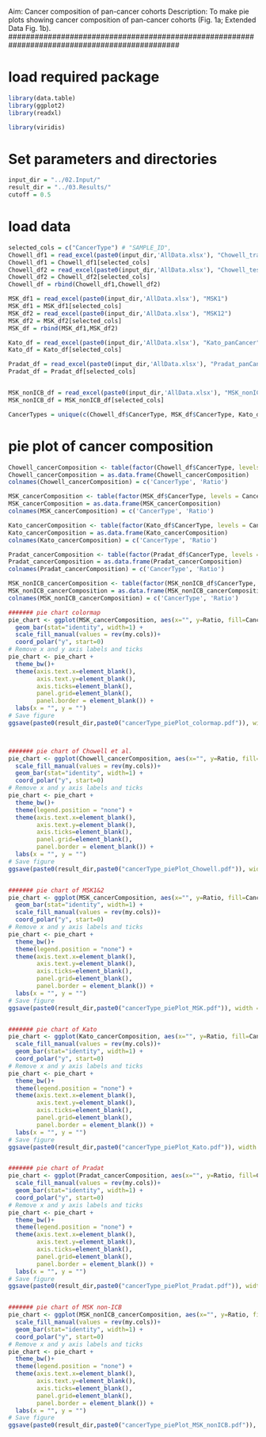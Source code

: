 ###############################################################################################
Aim: Cancer composition of pan-cancer cohorts
Description: To make pie plots showing cancer composition of pan-cancer cohorts (Fig. 1a; Extended Data Fig. 1b).
###############################################################################################


# load required package
```r
library(data.table)
library(ggplot2)
library(readxl)

library(viridis)

```

# Set parameters and directories
```r
input_dir = "../02.Input/"
result_dir = "../03.Results/"
cutoff = 0.5

```

# load data 
```r
selected_cols = c("CancerType") # "SAMPLE_ID",
Chowell_df1 = read_excel(paste0(input_dir,'AllData.xlsx'), "Chowell_train")
Chowell_df1 = Chowell_df1[selected_cols]
Chowell_df2 = read_excel(paste0(input_dir,'AllData.xlsx'), "Chowell_test")
Chowell_df2 = Chowell_df2[selected_cols]
Chowell_df = rbind(Chowell_df1,Chowell_df2)

MSK_df1 = read_excel(paste0(input_dir,'AllData.xlsx'), "MSK1")
MSK_df1 = MSK_df1[selected_cols]
MSK_df2 = read_excel(paste0(input_dir,'AllData.xlsx'), "MSK12")
MSK_df2 = MSK_df2[selected_cols]
MSK_df = rbind(MSK_df1,MSK_df2)

Kato_df = read_excel(paste0(input_dir,'AllData.xlsx'), "Kato_panCancer")
Kato_df = Kato_df[selected_cols]

Pradat_df = read_excel(paste0(input_dir,'AllData.xlsx'), "Pradat_panCancer")
Pradat_df = Pradat_df[selected_cols]


MSK_nonICB_df = read_excel(paste0(input_dir,'AllData.xlsx'), "MSK_nonICB")
MSK_nonICB_df = MSK_nonICB_df[selected_cols]

CancerTypes = unique(c(Chowell_df$CancerType, MSK_df$CancerType, Kato_df$CancerType, Pradat_df$CancerType))

```

# pie plot of cancer composition
```r
Chowell_cancerComposition <- table(factor(Chowell_df$CancerType, levels = CancerTypes))
Chowell_cancerComposition = as.data.frame(Chowell_cancerComposition)
colnames(Chowell_cancerComposition) = c('CancerType', 'Ratio')

MSK_cancerComposition <- table(factor(MSK_df$CancerType, levels = CancerTypes))
MSK_cancerComposition = as.data.frame(MSK_cancerComposition)
colnames(MSK_cancerComposition) = c('CancerType', 'Ratio')

Kato_cancerComposition <- table(factor(Kato_df$CancerType, levels = CancerTypes))
Kato_cancerComposition = as.data.frame(Kato_cancerComposition)
colnames(Kato_cancerComposition) = c('CancerType', 'Ratio')

Pradat_cancerComposition <- table(factor(Pradat_df$CancerType, levels = CancerTypes))
Pradat_cancerComposition = as.data.frame(Pradat_cancerComposition)
colnames(Pradat_cancerComposition) = c('CancerType', 'Ratio')

MSK_nonICB_cancerComposition <- table(factor(MSK_nonICB_df$CancerType, levels = CancerTypes))
MSK_nonICB_cancerComposition = as.data.frame(MSK_nonICB_cancerComposition)
colnames(MSK_nonICB_cancerComposition) = c('CancerType', 'Ratio')

####### pie chart colormap
pie_chart <- ggplot(MSK_cancerComposition, aes(x="", y=Ratio, fill=CancerType)) +
  geom_bar(stat="identity", width=1) +
  scale_fill_manual(values = rev(my.cols))+
  coord_polar("y", start=0)
# Remove x and y axis labels and ticks
pie_chart <- pie_chart +
  theme_bw()+
  theme(axis.text.x=element_blank(),
        axis.text.y=element_blank(),
        axis.ticks=element_blank(),
        panel.grid=element_blank(),
        panel.border = element_blank()) +
  labs(x = "", y = "")
# Save figure
ggsave(paste0(result_dir,paste0("cancerType_piePlot_colormap.pdf")), width = 1.8*3, height = 1.8*3) # width = 2.3, height = 2.7



####### pie chart of Chowell et al.
pie_chart <- ggplot(Chowell_cancerComposition, aes(x="", y=Ratio, fill=CancerType)) +
  scale_fill_manual(values = rev(my.cols))+
  geom_bar(stat="identity", width=1) +
  coord_polar("y", start=0)
# Remove x and y axis labels and ticks
pie_chart <- pie_chart +
  theme_bw()+
  theme(legend.position = "none") +
  theme(axis.text.x=element_blank(),
        axis.text.y=element_blank(),
        axis.ticks=element_blank(),
        panel.grid=element_blank(),
        panel.border = element_blank()) +
  labs(x = "", y = "")
# Save figure
ggsave(paste0(result_dir,paste0("cancerType_piePlot_Chowell.pdf")), width = 1.8*1, height = 1.8*1) # width = 2.3, height = 2.7


####### pie chart of MSK1&2
pie_chart <- ggplot(MSK_cancerComposition, aes(x="", y=Ratio, fill=CancerType)) +
  geom_bar(stat="identity", width=1) +
  scale_fill_manual(values = rev(my.cols))+
  coord_polar("y", start=0)
# Remove x and y axis labels and ticks
pie_chart <- pie_chart +
  theme_bw()+
  theme(legend.position = "none") +
  theme(axis.text.x=element_blank(),
        axis.text.y=element_blank(),
        axis.ticks=element_blank(),
        panel.grid=element_blank(),
        panel.border = element_blank()) +
  labs(x = "", y = "")
# Save figure
ggsave(paste0(result_dir,paste0("cancerType_piePlot_MSK.pdf")), width = 1.8*1, height = 1.8*1) # width = 2.3, height = 2.7


####### pie chart of Kato
pie_chart <- ggplot(Kato_cancerComposition, aes(x="", y=Ratio, fill=CancerType)) +
  scale_fill_manual(values = rev(my.cols))+
  geom_bar(stat="identity", width=1) +
  coord_polar("y", start=0)
# Remove x and y axis labels and ticks
pie_chart <- pie_chart +
  theme_bw()+
  theme(legend.position = "none") +
  theme(axis.text.x=element_blank(),
        axis.text.y=element_blank(),
        axis.ticks=element_blank(),
        panel.grid=element_blank(),
        panel.border = element_blank()) +
  labs(x = "", y = "")
# Save figure
ggsave(paste0(result_dir,paste0("cancerType_piePlot_Kato.pdf")), width = 1.8*1, height = 1.8*1) # width = 2.3, height = 2.7


####### pie chart of Pradat
pie_chart <- ggplot(Pradat_cancerComposition, aes(x="", y=Ratio, fill=CancerType)) +
  scale_fill_manual(values = rev(my.cols))+
  geom_bar(stat="identity", width=1) +
  coord_polar("y", start=0)
# Remove x and y axis labels and ticks
pie_chart <- pie_chart +
  theme_bw()+
  theme(legend.position = "none") +
  theme(axis.text.x=element_blank(),
        axis.text.y=element_blank(),
        axis.ticks=element_blank(),
        panel.grid=element_blank(),
        panel.border = element_blank()) +
  labs(x = "", y = "")
# Save figure
ggsave(paste0(result_dir,paste0("cancerType_piePlot_Pradat.pdf")), width = 1.8*1, height = 1.8*1) # width = 2.3, height = 2.7


####### pie chart of MSK non-ICB
pie_chart <- ggplot(MSK_nonICB_cancerComposition, aes(x="", y=Ratio, fill=CancerType)) +
  scale_fill_manual(values = rev(my.cols))+
  geom_bar(stat="identity", width=1) +
  coord_polar("y", start=0)
# Remove x and y axis labels and ticks
pie_chart <- pie_chart +
  theme_bw()+
  theme(legend.position = "none") +
  theme(axis.text.x=element_blank(),
        axis.text.y=element_blank(),
        axis.ticks=element_blank(),
        panel.grid=element_blank(),
        panel.border = element_blank()) +
  labs(x = "", y = "")
# Save figure
ggsave(paste0(result_dir,paste0("cancerType_piePlot_MSK_nonICB.pdf")), width = 1.8*1, height = 1.8*1) # width = 2.3, height = 2.7


```

